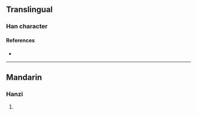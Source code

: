 {{character info}}
==Translingual==

===Han character===
{{Han char|rn=86|rad=火|as=09|sn=13|four=|canj=FPPA|ids=⿰火皆}}

====References====
* {{Han ref|kx=0678.161|dkj=19244|hdz=32216.100|uh=716F|ud=29039}}

----

==Mandarin==

===Hanzi===
{{cmn-hanzi|pin=[[j]] (jie)|wg=chi<sup>e</sup>}}

# {{rfdef|cmn|sort=火09}}